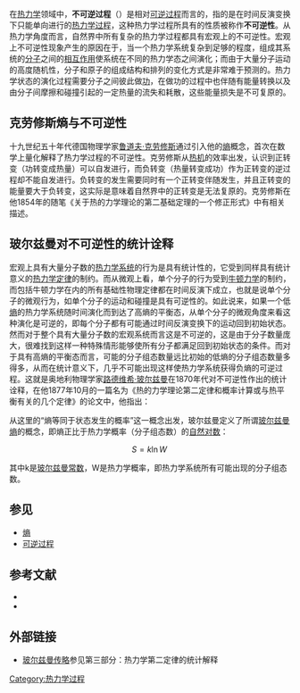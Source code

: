 {{NoteTA|G1=物理学}}
{{熱力學}}

在[[热力学|热力学]]领域中，'''不可逆过程'''（{{lang|en|Irreversible process}}）是相对[[可逆过程|可逆过程]]而言的，指的是在时间反演变换下只能单向进行的[[热力学过程|热力学过程]]，这种热力学过程所具有的性质被称作'''不可逆性'''。从热力学角度而言，自然界中所有复杂的热力学过程都具有宏观上的不可逆性。宏观上不可逆性现象产生的原因在于，当一个热力学系统复杂到足够的程度，组成其系统的[[分子|分子]]之间的[[分子间作用力|相互作用]]使系统在不同的热力学态之间演化；而由于大量分子运动的高度随机性，分子和原子的组成结构和排列的变化方式是非常难于预测的。热力学状态的演化过程需要分子之间彼此做[[功|功]]，在做功的过程中也伴随有能量转换以及由分子间摩擦和碰撞引起的一定热量的流失和耗散，这些能量损失是不可复原的。

== 克劳修斯熵与不可逆性 ==

十九世纪五十年代德国物理学家[[鲁道夫·克劳修斯|鲁道夫·克劳修斯]]通过引入他的[[熵|熵]]概念，首次在数学上量化解释了热力学过程的不可逆性。克劳修斯从[[热机|热机]]的效率出发，认识到正转变（功转变成热量）可以自发进行，而负转变（热量转变成功）作为正转变的逆过程却不能自发进行。负转变的发生需要同时有一个正转变伴随发生，并且正转变的能量要大于负转变，这实际是意味着自然界中的正转变是无法复原的。克劳修斯在他1854年的随笔《关于热的力学理论的第二基础定理的一个修正形式》中有相关描述。

== 玻尔兹曼对不可逆性的统计诠释 ==
宏观上具有大量分子数的[[热力学系统|热力学系统]]的行为是具有统计性的，它受到同样具有统计意义的[[热力学定律|热力学定律]]的制约。而从微观上看，单个分子的行为受到[[牛顿力学|牛顿力学]]的制约，而包括牛顿力学在内的所有基础性物理定律都在时间反演下成立，也就是说单个分子的微观行为，如单个分子的运动和碰撞是具有可逆性的。如此说来，如果一个低[[熵_(热力学)|熵]]的热力学系统随时间演化而到达了高熵的平衡态，从单个分子的微观角度来看这种演化是可逆的，即每个分子都有可能通过时间反演变换下的运动回到初始状态。然而对于整个具有大量分子数的宏观系统而言这是不可逆的，这是由于分子数量庞大，很难找到这样一种特殊情形能够使所有分子都满足回到初始状态的条件。而对于具有高熵的平衡态而言，可能的分子组态数量远比初始的低熵的分子组态数量多得多，从而在统计意义下，几乎不可能出现这样使热力学系统获得负熵的可逆过程。这就是奥地利物理学家[[路德维希·玻尔兹曼|路德维希·玻尔兹曼]]在1870年代对不可逆性作出的统计诠释，在他1877年10月的一篇名为《热的力学理论第二定律和概率计算或与热平衡有关的几个定律》的论文中，他指出：

{{cquote|大多数情况下，初始状态也许是概率极小的伏态。系统由此向更大概率的状态过渡，最后达到最概然状态，即热平衡状态。若把这个观点试用于热力学第二定律，则通常称为熵的这个量等同于这里所讨论的状态发生的概率。}}

从这里的“熵等同于状态发生的概率”这一概念出发，玻尔兹曼定义了所谓[[玻尔兹曼熵|玻尔兹曼熵]]的概念，即熵正比于热力学概率（分子组态数）的[[自然对数|自然对数]]：

:<math>S = k\ln W\,</math>

其中k是[[玻尔兹曼常数|玻尔兹曼常数]]，W是热力学概率，即热力学系统所有可能出现的分子组态数。

== 参见 ==
*[[熵_(热力学)|熵]]
*[[可逆过程|可逆过程]]

== 参考文献 ==
{{refbegin}}
*{{cite book | language = en | author = Enrico Fermi | authorlink = 恩里科·费米| title = Thermodynamics |url = http://www.amazon.com/Thermodynamics-Enrico-Fermi/dp/048660361X/ref=sr_1_3?ie=UTF8&s=books&qid=1239136746&sr=1-3 | date = 1956-06-01| location =  | publisher = Dover | id =  | isbn = 978-0486603612 | pages =  }}
*{{cite book | language = zh | author = 赵凯华 | coauthors = 罗蔚茵 | title =新概念物理教程：热学|url = http://www.amazon.cn/dp/zjbk304437 | date = | location =  | publisher = 高等教育出版社 | id =  | isbn = 7040176807 | pages =  }}{{dead link|date=August 2016}}
{{refend}}

== 外部链接 ==
*[https://archive.is/20121227162544/http://jpkc.nxu.edu.cn/diancx/xingwei/boerzimanwenzhang.htm 玻尔兹曼传略]参见第三部分：热力学第二定律的统计解释

[[Category:热力学过程|Category:热力学过程]]